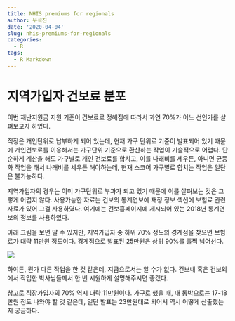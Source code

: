 ```yaml
---
title: NHIS premiums for regionals
author: 우석진
date: '2020-04-04'
slug: nhis-premiums-for-regionals
categories:
  - R
tags:
  - R Markdown
---
```

# 지역가입자 건보료 분포

이번 재난지원금 지원 기준이 건보료로 정해짐에 따라서 과연 70%가 어느 선인가를 살펴보고자 하였다.

직장은 개인단위로 납부하게 되어 있는데, 현재 가구 단위로 기준이 발표되어 있기 때문에 개인건보료를 이용해서는 가구단위 기준으로 환산하는 작업이 기술적으로 어렵다. 단순하게 계산을 해도 가구별로 개인 건보료를 합치고, 이를 나래비를 세우든, 아니면 균등화 작업을 해서 나래비를 세우든 해야하는데, 현재 스코어 가구별로 합치는 작업은 일단은 불가능하다.

지역가입자의 경우는 이미 가구단위로 부과가 되고 있기 때문에 이를 살펴보는 것은 그렇게 어렵지 않다. 사용가능한 자료는 건보의 통계연보에 재정 정보 섹션에 보험료 관련 자료가 있어 그걸 사용하였다. 여기에는 건보홈페이지에 게시되어 있는 2018년 통계연보의 정보를 사용하였다. 

아래 그림을 보면 알 수 있지만, 지역가입자 중 하위 70% 정도의 경계점을 찾으면 보험료가 대략 11만원 정도이다. 경계점으로 발표된 25만원은 상위 90%를 훌쩍 넘어선다.

![](/post/2020-04-04-nhis-premiums-for-regionals_files/healthcare.png)

하여튼, 뭔가 다른 작업을 한 것 같은데, 지금으로서는 알 수가 없다. 건보내 혹은 건보외에서 작업한 박사님들께서 한 번 시원하게 설명해주시면 좋겠다.

참고로 직장가입자의 70% 역시 대략 11만원이다. 가구로 했을 때, 내 통박으로는 17-18만원 정도 나와야 할 것 같은데, 일단 발표는 23만원대로 되어서 역시 어떻게 산출했는지 궁금하다. 



